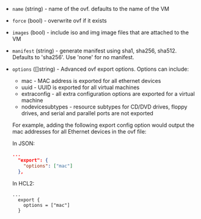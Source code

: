 <!-- Code generated from the comments of the ExportConfig struct in builder/vsphere/common/step_export.go; DO NOT EDIT MANUALLY -->

- `name` (string) - name of the ovf. defaults to the name of the VM

- `force` (bool) - overwrite ovf if it exists

- `images` (bool) - include iso and img image files that are attached to the VM

- `manifest` (string) - generate manifest using sha1, sha256, sha512. Defaults to 'sha256'. Use 'none' for no manifest.

- `options` ([]string) - Advanced ovf export options. Options can include:
  * mac - MAC address is exported for all ethernet devices
  * uuid - UUID is exported for all virtual machines
  * extraconfig - all extra configuration options are exported for a virtual machine
  * nodevicesubtypes - resource subtypes for CD/DVD drives, floppy drives, and serial and parallel ports are not exported
  
  For example, adding the following export config option would output the mac addresses for all Ethernet devices in the ovf file:
  
  In JSON:
  ```json
  ...
    "export": {
      "options": ["mac"]
    },
  ```
  In HCL2:
  ```hcl
  ...
    export {
      options = ["mac"]
    }
  ```
